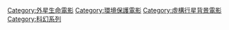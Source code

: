 {{Commonscat|Avatar (2009 film)}}
{{DEFAULTSORT:Avatar}}
[[Category:外星生命電影|Category:外星生命電影]]
[[Category:環境保護電影|Category:環境保護電影]]
[[Category:虛構行星背景電影|Category:虛構行星背景電影]]
[[Category:科幻系列|Category:科幻系列]]